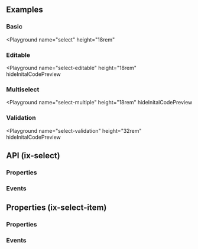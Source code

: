 


## Examples

### Basic

<Playground
  name="select"
  height="18rem"
  >
</Playground>

### Editable

<Playground
  name="select-editable"
  height="18rem"
  hideInitalCodePreview
  >
</Playground>

### Multiselect

<Playground
  name="select-multiple"
  height="18rem"
  hideInitalCodePreview
></Playground>

### Validation

<Playground
  name="select-validation"
  height="32rem"
  hideInitalCodePreview
></Playground>

## API (ix-select)

### Properties

<Props />

### Events

<Events />

## Properties (ix-select-item)

### Properties

<ItemProps />

### Events

<ItemEvents />

